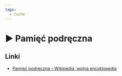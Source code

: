 ```yaml
---
tags:
  - Cache
---
```



# ▶️ Pamięć podręczna

<VimeoPlayer videoId="755663888" />

## Linki

- [Pamięć podręczna – Wikipedia, wolna encyklopedia](https://pl.wikipedia.org/wiki/Pami%C4%99%C4%87_podr%C4%99czna)
